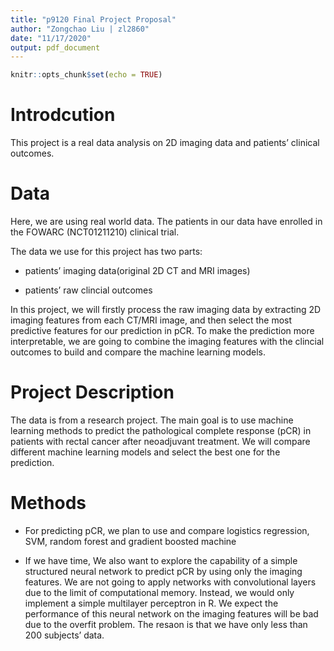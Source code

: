```yaml
---
title: "p9120 Final Project Proposal"
author: "Zongchao Liu | zl2860"
date: "11/17/2020"
output: pdf_document
---
```


```r
knitr::opts_chunk$set(echo = TRUE)
```

# Introdcution

This project is a real data analysis on 2D imaging data and patients' clinical outcomes.

# Data

Here, we are using real world data. The patients in our data have enrolled in the FOWARC (NCT01211210) clinical trial.

The data we use for this project has two parts:

- patients' imaging data(original 2D CT and MRI images)

- patients' raw clincial outcomes

In this project, we will firstly process the raw imaging data by extracting 2D imaging features from each CT/MRI image, and then select the most predictive features for our prediction in pCR. To make the prediction more interpretable, we are going to combine the imaging features with the clincial outcomes to build and compare the machine learning models.

# Project Description

The data is from a research project. The main goal is to use machine learning methods to predict the pathological complete response (pCR) in patients with rectal cancer after neoadjuvant treatment. We will compare different machine learning models and select the best one for the prediction.


# Methods

- For predicting pCR, we plan to use and compare logistics regression, SVM, random forest and gradient boosted machine

- If we have time, We also want to explore the capability of a simple structured neural network to predict pCR by using only the imaging features. We are not going to apply networks with convolutional layers due to the limit of computational memory. Instead, we would only implement a simple multilayer perceptron in R. We expect the performance of this neural network on the imaging features will be bad due to the overfit problem. The resaon is that we have only less than 200 subjects' data.




